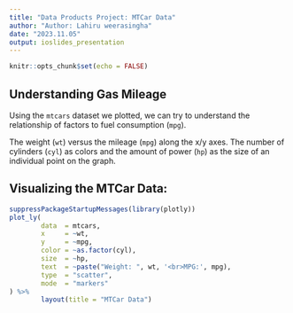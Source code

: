 ---
title: "Data Products Project: MTCar Data"
author: "Author: Lahiru weerasingha"
date: "2023.11.05"
output: ioslides_presentation
---

```{r setup, include = FALSE}
knitr::opts_chunk$set(echo = FALSE)
```

## Understanding Gas Mileage

Using the `mtcars` dataset we plotted, we can try to understand the relationship of factors to fuel consumption (`mpg`).

The weight (`wt`) versus the mileage (`mpg`) along the x/y axes. The number of cylinders (`cyl`) as colors and the amount of power (`hp`) as the size of an individual point on the graph.

## Visualizing the MTCar Data:

```{r plot, warning = FALSE}
suppressPackageStartupMessages(library(plotly))
plot_ly(
        data  = mtcars,
        x     = ~wt,
        y     = ~mpg,
        color = ~as.factor(cyl),
        size  = ~hp,
        text  = ~paste("Weight: ", wt, '<br>MPG:', mpg),
        type  = "scatter",
        mode  = "markers"
) %>%
        layout(title = "MTCar Data")
```
